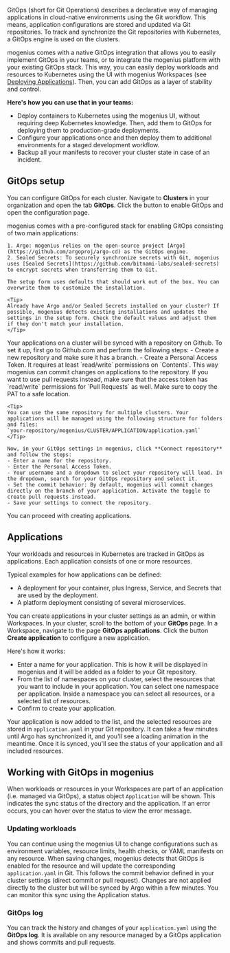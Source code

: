 GitOps (short for Git Operations) describes a declarative way of managing applications in cloud-native environments using the Git workflow. This means, application configurations are stored and updated via Git repositories. To track and synchronize the Git repositories with Kubernetes, a GitOps engine is used on the clusters.  

mogenius comes with a native GitOps integration that allows you to easily implement GitOps in your teams, or to integrate the mogenius platform with your existing GitOps stack. This way, you can easily deploy workloads and resources to Kubernetes using the UI with mogenius Workspaces (see [Deploying Applications](https://docs.mogenius.com/deploying-applications)). Then, you can add GitOps as a layer of stability and control.  

**Here's how you can use that in your teams:**
- Deploy containers to Kubernetes using the mogenius UI, without requiring deep Kubernetes knowledge. Then, add them to GitOps for deploying them to production-grade deployments.
- Configure your applications once and then deploy them to additional environments for a staged development workflow.
- Backup all your manifests to recover your cluster state in case of an incident.

## GitOps setup

You can configure GitOps for each cluster. Navigate to **Clusters** in your organization and open the tab **GitOps**. Click the button to enable GitOps and open the configuration page.

<Steps>
  <Step title="Set up Argo and Sealed Secrets">
    mogenius comes with a pre-configured stack for enabling GitOps consisting of two main applications:

    1. Argo: mogenius relies on the open-source project [Argo](https://github.com/argoproj/argo-cd) as the GitOps engine.  
    2. Sealed Secrets: To securely synchronize secrets with Git, mogenius uses [Sealed Secrets](https://github.com/bitnami-labs/sealed-secrets) to encrypt secrets when transferring them to Git.

    The setup form uses defaults that should work out of the box. You can overwrite them to customize the installation.

    <Tip>
    Already have Argo and/or Sealed Secrets installed on your cluster? If possible, mogenius detects existing installations and updates the settings in the setup form. Check the default values and adjust them if they don't match your installation.
    </Tip>
  </Step>

  <Step title="Connect a Github repository">
    Your applications on a cluster will be synced with a repository on Github.  
    To set it up, first go to Github.com and perform the following steps:  
    - Create a new repository and make sure it has a branch.  
    - Create a Personal Access Token. It requires at least `read/write` permissions on `Contents`. This way mogenius can commit changes on applications to the repository. If you want to use pull requests instead, make sure that the access token has `read/write` permissions for `Pull Requests` as well. Make sure to copy the PAT to a safe location.

    <Tip>
    You can use the same repository for multiple clusters. Your applications will be managed using the following structure for folders and files:  
    `your-repository/mogenius/CLUSTER/APPLICATION/application.yaml`
    </Tip>

    Now, in your GitOps settings in mogenius, click **Connect repository** and follow the steps:  
    - Enter a name for the repository.  
    - Enter the Personal Access Token.  
    - Your username and a dropdown to select your repository will load. In the dropdown, search for your GitOps repository and select it.  
    - Set the commit behavior: By default, mogenius will commit changes directly on the branch of your application. Activate the toggle to create pull requests instead.  
    - Save your settings to connect the repository.
  </Step>

  <Step title="GitOps is now enabled for your cluster 🎉">
    You can proceed with creating applications.
  </Step>
</Steps>

## Applications

Your workloads and resources in Kubernetes are tracked in GitOps as applications. Each application consists of one or more resources.

Typical examples for how applications can be defined:
- A deployment for your container, plus Ingress, Service, and Secrets that are used by the deployment.
- A platform deployment consisting of several microservices.

You can create applications in your cluster settings as an admin, or within Workspaces. In your cluster, scroll to the bottom of your **GitOps** page. In a Workspace, navigate to the page **GitOps applications**. Click the button **Create application** to configure a new application.

Here's how it works:  
- Enter a name for your application. This is how it will be displayed in mogenius and it will be added as a folder to your Git repository.  
- From the list of namespaces on your cluster, select the resources that you want to include in your application. You can select one namespace per application. Inside a namespace you can select all resources, or a selected list of resources.  
- Confirm to create your application.  

Your application is now added to the list, and the selected resources are stored in `application.yaml` in your Git repository. It can take a few minutes until Argo has synchronized it, and you'll see a loading animation in the meantime. Once it is synced, you'll see the status of your application and all included resources.

## Working with GitOps in mogenius

When workloads or resources in your Workspaces are part of an application (i.e. managed via GitOps), a status object `Application` will be shown. This indicates the sync status of the directory and the application. If an error occurs, you can hover over the status to view the error message.

### Updating workloads

You can continue using the mogenius UI to change configurations such as environment variables, resource limits, health checks, or YAML manifests on any resource. When saving changes, mogenius detects that GitOps is enabled for the resource and will update the corresponding `application.yaml` in Git. This follows the commit behavior defined in your cluster settings (direct commit or pull request). Changes are not applied directly to the cluster but will be synced by Argo within a few minutes. You can monitor this sync using the Application status.

### GitOps log

You can track the history and changes of your `application.yaml` using the **GitOps log**. It is available on any resource managed by a GitOps application and shows commits and pull requests.